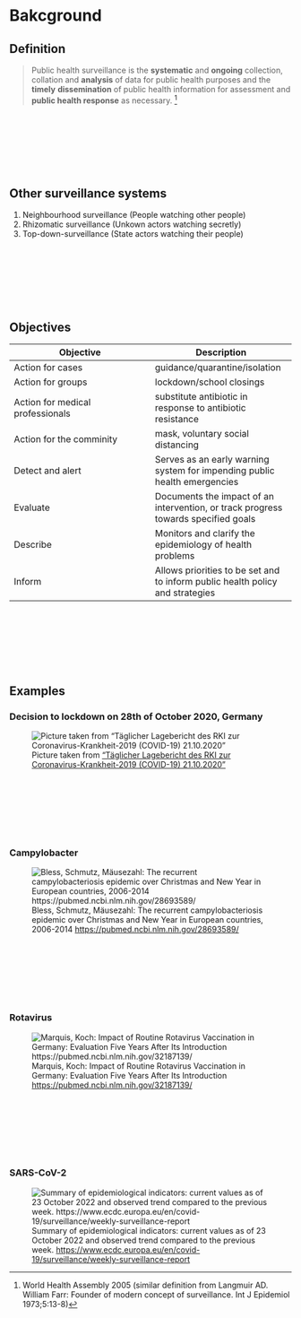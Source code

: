 # Bakcground {.unnumbered}

## Definition
>  Public health surveillance is the __systematic__ and __ongoing__ collection, collation and __analysis__ of data for public health purposes and the __timely__ __dissemination__ of public health information for assessment and __public health response__ as necessary.
^[World Health Assembly 2005 (similar definition from Langmuir AD. William Farr: Founder of modern concept of surveillance. Int J Epidemiol 1973;5:13-8)]

<br><br><br><br><br><br>


## Other surveillance systems
1. Neighbourhood surveillance (People watching other people)
2. Rhizomatic surveillance (Unkown actors watching secretly)
3. Top-down-surveillance (State actors watching their people)

<br><br><br><br><br><br>


## Objectives

|Objective|Description|
|---|---|
|Action for cases| guidance/quarantine/isolation |
|Action for groups| lockdown/school closings |
|Action for medical professionals| substitute antibiotic in response to antibiotic resistance |
|Action for the comminity| mask, voluntary social distancing |
|Detect and alert|Serves as an early warning system for impending public health emergencies|
|Evaluate|Documents the impact of an intervention, or track progress towards specified goals|
|Describe|Monitors and clarify the epidemiology of health problems|
|Inform|Allows priorities to be set and to inform public health policy and strategies|

<br><br><br><br><br><br>

## Examples

### Decision to lockdown on 28th of October 2020, Germany 

![Picture taken from ["Täglicher Lagebericht des RKI zur Coronavirus-Krankheit-2019 (COVID-19) 21.10.2020"](https://www.rki.de/DE/Content/InfAZ/N/Neuartiges_Coronavirus/Situationsberichte/Okt_2020/2020-10-21-de.pdf?__blob=publicationFile)](../img/corona_okt_2020_germany.png)

<br><br><br><br><br><br>

### Campylobacter
![Bless, Schmutz, Mäusezahl: The recurrent campylobacteriosis epidemic over Christmas and New Year in European countries, 2006-2014 [https://pubmed.ncbi.nlm.nih.gov/28693589/](https://pubmed.ncbi.nlm.nih.gov/28693589/) ](../img/background_campy.png)

<br><br><br><br><br><br>

### Rotavirus
![Marquis, Koch: Impact of Routine Rotavirus Vaccination in Germany: Evaluation Five Years After Its Introduction [https://pubmed.ncbi.nlm.nih.gov/32187139/](https://pubmed.ncbi.nlm.nih.gov/32187139/)](../img/background_rota.png)

<br><br><br><br><br><br>

### SARS-CoV-2
![Summary of epidemiological indicators: current values as of 23 October 2022 and observed trend compared to the previous week. [https://www.ecdc.europa.eu/en/covid-19/surveillance/weekly-surveillance-report](https://www.ecdc.europa.eu/en/covid-19/surveillance/weekly-surveillance-report)](../img/background_sarscov2.png)

